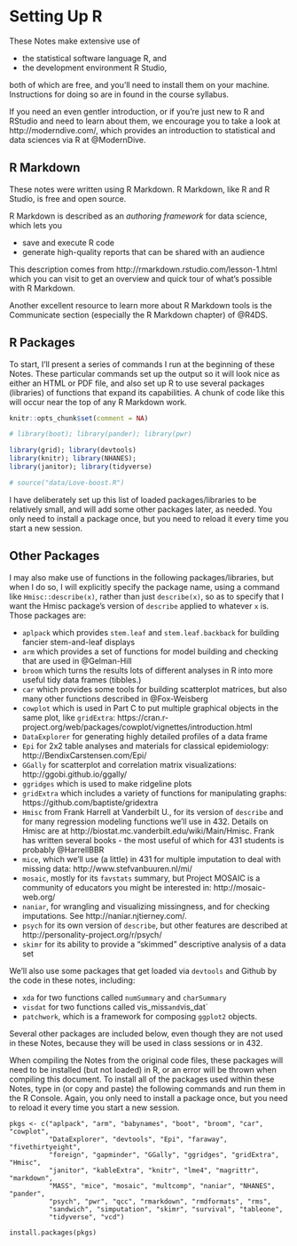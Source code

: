 # Setting Up R {#Rsetup}

These Notes make extensive use of 

- the statistical software language R, and
- the development environment R Studio,

both of which are free, and you'll need to install them on your machine. Instructions for doing so are in found in the course syllabus.

If you need an even gentler introduction, or if you're just new to R and RStudio and need to learn about them, we encourage you to take a look at http://moderndive.com/, which provides an introduction to statistical and data sciences via R at @ModernDive.

## R Markdown

These notes were written using R Markdown. R Markdown, like R and R Studio, is free and open source.

R Markdown is described as an *authoring framework* for data science, which lets you

- save and execute R code
- generate high-quality reports that can be shared with an audience

This description comes from http://rmarkdown.rstudio.com/lesson-1.html which you can visit to get an overview and quick tour of what's possible with R Markdown.

Another excellent resource to learn more about R Markdown tools is the Communicate section (especially the R Markdown chapter) of @R4DS.

## R Packages

To start, I'll present a series of commands I run at the beginning of these Notes. These particular commands set up the output so it will look nice as either an HTML or PDF file, and also set up R to use several packages (libraries) of functions that expand its capabilities. A chunk of code like this will occur near the top of any R Markdown work.

```r
knitr::opts_chunk$set(comment = NA)

# library(boot); library(pander); library(pwr)

library(grid); library(devtools)
library(knitr); library(NHANES); 
library(janitor); library(tidyverse)

# source("data/Love-boost.R")
```

I have deliberately set up this list of loaded packages/libraries to be relatively small, and will add some other packages later, as needed. You only need to install a package once, but you need to reload it every time you start a new session.

## Other Packages

I may also make use of functions in the following packages/libraries, but when I do so, I will explicitly specify the package name, using a command like `Hmisc::describe(x)`, rather than just `describe(x)`, so as to specify that I want the Hmisc package's version of `describe` applied to whatever `x` is. Those packages are:

- `aplpack` which provides `stem.leaf` and `stem.leaf.backback` for building fancier stem-and-leaf displays
- `arm` which provides a set of functions for model building and checking that are used in @Gelman-Hill
- `broom` which turns the results lots of different analyses in R into more useful tidy data frames (tibbles.)
- `car` which provides some tools for building scatterplot matrices, but also many other functions described in @Fox-Weisberg
- `cowplot` which is used in Part C to put multiple graphical objects in the same plot, like `gridExtra`: https://cran.r-project.org/web/packages/cowplot/vignettes/introduction.html
- `DataExplorer` for generating highly detailed profiles of a data frame
- `Epi` for 2x2 table analyses and materials for classical epidemiology: http://BendixCarstensen.com/Epi/
- `GGally` for scatterplot and correlation matrix visualizations: http://ggobi.github.io/ggally/
- `ggridges` which is used to make ridgeline plots
- `gridExtra` which includes a variety of functions for manipulating graphs: https://github.com/baptiste/gridextra
- `Hmisc` from Frank Harrell at Vanderbilt U., for its version of `describe` and for many regression modeling functions we'll use in 432. Details on Hmisc are at http://biostat.mc.vanderbilt.edu/wiki/Main/Hmisc. Frank has written several books - the most useful of which for 431 students is probably @HarrellBBR
- `mice`, which we'll use (a little) in 431 for multiple imputation to deal with missing data: http://www.stefvanbuuren.nl/mi/
- `mosaic`, mostly for its `favstats` summary, but Project MOSAIC is a community of educators you might be interested in: http://mosaic-web.org/
- `naniar`, for wrangling and visualizing missingness, and for checking imputations. See http://naniar.njtierney.com/.
- `psych` for its own version of `describe`, but other features are described at http://personality-project.org/r/psych/
- `skimr` for its ability to provide a "skimmed" descriptive analysis of a data set


We'll also use some packages that get loaded via `devtools` and Github by the code in these notes, including:

- `xda` for two functions called `numSummary` and `charSummary`
- `visdat` for two functions called vis_miss` and `vis_dat`
- `patchwork`, which is a framework for composing `ggplot2` objects. 

Several other packages are included below, even though they are not used in these Notes, because they will be used in class sessions or in 432.

When compiling the Notes from the original code files, these packages will need to be installed (but not loaded) in R, or an error will be thrown when compiling this document. To install all of the packages used within these Notes, type in (or copy and paste) the following commands and run them in the R Console. Again, you only need to install a package once, but you need to reload it every time you start a new session. 

```
pkgs <- c("aplpack", "arm", "babynames", "boot", "broom", "car", "cowplot", 
          "DataExplorer", "devtools", "Epi", "faraway", "fivethirtyeight", 
          "foreign", "gapminder", "GGally", "ggridges", "gridExtra", "Hmisc", 
          "janitor", "kableExtra", "knitr", "lme4", "magrittr", "markdown", 
          "MASS", "mice", "mosaic", "multcomp", "naniar", "NHANES", "pander", 
          "psych", "pwr", "qcc", "rmarkdown", "rmdformats", "rms", 
          "sandwich", "simputation", "skimr", "survival", "tableone", 
          "tidyverse", "vcd")

install.packages(pkgs)
```


